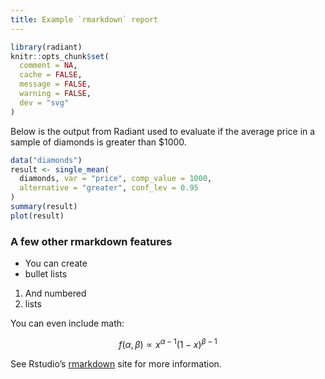 ```yaml
---
title: Example `rmarkdown` report
---
```


```r
library(radiant)
knitr::opts_chunk$set(
  comment = NA,
  cache = FALSE,
  message = FALSE,
  warning = FALSE,
  dev = "svg"
)
```

Below is the output from Radiant used to evaluate if the average price in a sample of diamonds is greater than \$1000.

```r
data("diamonds")
result <- single_mean(
  diamonds, var = "price", comp_value = 1000, 
  alternative = "greater", conf_lev = 0.95
)
summary(result)
plot(result)
```

### A few other rmarkdown features

* You can create
* bullet lists

1. And numbered
2. lists

You can even include math:

$$f(\alpha, \beta) \propto x^{\alpha-1}(1-x)^{\beta-1}$$

See Rstudio's [rmarkdown](http://rmarkdown.rstudio.com/) site for more information.

